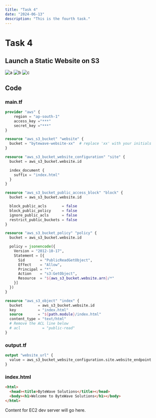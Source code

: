 ```yaml
---
title: "Task 4"
date: "2024-06-13"
description: "This is the fourth task."
---
```



# Task 4

<Tabs>
  <Tab label="S3 website">

  ## Launch a Static Website on S3

  ![a](/Task4cr.png)
  ![b](/Task4Runnning.png)
  ![c](/Task4s3.png)

  ## Code

  ### main.tf
  ```tf
  provider "aws" {
      region = "ap-south-1"
      access_key ="***"
      secret_key ="***"
  }

  resource "aws_s3_bucket" "website" {
    bucket = "bytewave-website-xx"  # replace 'xx' with your initials
  }

  resource "aws_s3_bucket_website_configuration" "site" {
    bucket = aws_s3_bucket.website.id

    index_document {
      suffix = "index.html"
    }
  }

  resource "aws_s3_bucket_public_access_block" "block" {
    bucket = aws_s3_bucket.website.id

    block_public_acls       = false
    block_public_policy     = false
    ignore_public_acls      = false
    restrict_public_buckets = false
  }

  resource "aws_s3_bucket_policy" "policy" {
    bucket = aws_s3_bucket.website.id

    policy = jsonencode({
      Version = "2012-10-17",
      Statement = [{
        Sid       = "PublicReadGetObject",
        Effect    = "Allow",
        Principal = "*",
        Action    = "s3:GetObject",
        Resource  = "${aws_s3_bucket.website.arn}/*"
      }]
    })
  }

  resource "aws_s3_object" "index" {
    bucket       = aws_s3_bucket.website.id
    key          = "index.html"
    source       = "${path.module}/index.html"
    content_type = "text/html"
    # Remove the ACL line below
    # acl          = "public-read"
  }
  ```
  ### output.tf
  ```tf
  output "website_url" {
    value = aws_s3_bucket_website_configuration.site.website_endpoint
  }
  ```
  ### index.html
  ```html
  <html>
    <head><title>ByteWave Solutions</title></head>
    <body><h1>Welcome to ByteWave Solutions</h1></body>
  </html>
  ```

  </Tab>
  <Tab label="EC2 dev server">

  Content for EC2 dev server will go here.

  </Tab>
</Tabs>